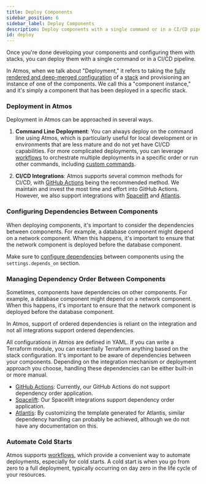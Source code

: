 ```yaml
---
title: Deploy Components
sidebar_position: 6
sidebar_label: Deploy Components
description: Deploy components with a single command or in a CI/CD pipeline.
id: deploy
---
```


<Intro>
    Once you're done developing your components and configuring them with stacks, you can deploy them with a single command or in a CI/CD pipeline.
</Intro>

In Atmos, when we talk about "Deployment," it refers to taking the [fully rendered and deep-merged configuration](/describe) of a [stack](/learn/stacks) and provisioning an instance of one of the components. We call this a "component instance," and it's simply a component that has been deployed in a specific stack.

### Deployment in Atmos

Deployment in Atmos can be approached in several ways.

1. **Command Line Deployment**: You can always deploy on the command line using Atmos, which is particularly useful for local development or in environments that are less mature and do not yet have CI/CD capabilities. For more complicated deployments, you can leverage [workflows](/workflows) to orchestrate multiple deployments in a specific order or run other commands, including [custom commands](/custom-commands/custom-commands).

2. **CI/CD Integrations**: Atmos supports several common methods for CI/CD, with [GitHub Actions](/integrations/github-actions) being the recommended method. We maintain and invest the most time and effort into GitHub Actions. However, we also support integrations with [Spacelift](/integrations/spacelift) and [Atlantis](/integrations/atlantis).

### Configuring Dependencies Between Components

When deploying components, it's important to consider the dependencies between components. For example, a database component might depend on a network component. When this happens, it's important to ensure that the network component is deployed before the database component.

Make sure to [configure dependencies](/stacks/dependencies) between components using the `settings.depends_on` section.

### Managing Dependency Order Between Components

Sometimes, components have dependencies on other components. For example, a database component might depend on a network component. When this happens, it's important to ensure that the network component is deployed before the database component.

In Atmos, support of ordered dependencies is reliant on the integration and not all integrations support ordered dependencies.

All configurations in Atmos are defined in YAML. If you can write a Terraform module, you can essentially Terraform anything based on the stack configuration. It's important to be aware of dependencies between your components. Depending on the integration mechanism or deployment approach you choose, handling these dependencies can be either built-in or more manual.

- [GitHub Actions](/integrations/github-actions): Currently, our GitHub Actions do not support dependency order application.
- [Spacelift](/integrations/spacelift): Our Spacelift integrations support dependency order application.
- [Atlantis](/integrations/atlantis): By customizing the template generated for Atlantis, similar dependency handling can probably be achieved, although we do not have any documentation on this.

### Automate Cold Starts

Atmos supports [workflows](/workflows), which provide a convenient way to automate deployments, especially for cold starts. A cold start is when you go from zero to a full deployment, typically occurring on day zero in the life cycle of your resources.
